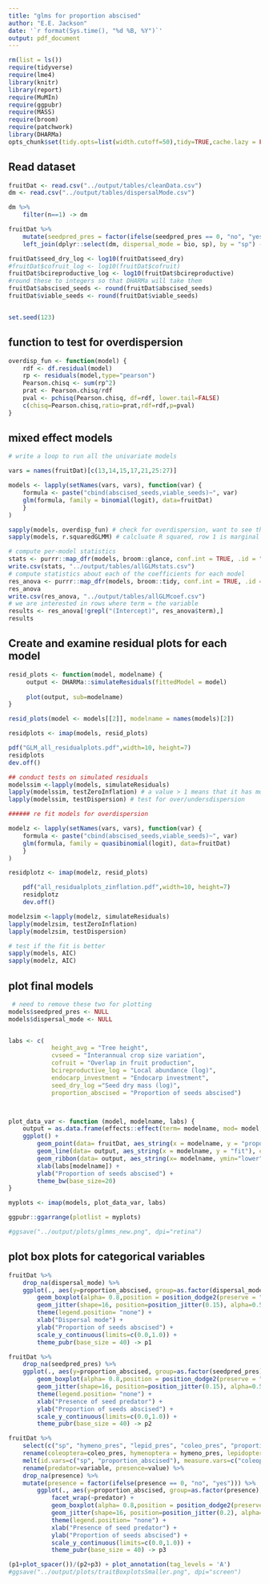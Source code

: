 ```yaml
---
title: "glms for proportion abscised"
author: "E.E. Jackson"
date: '`r format(Sys.time(), "%d %B, %Y")`'
output: pdf_document 
---
```


```r
rm(list = ls())
require(tidyverse)
require(lme4)
library(knitr)
library(report)
require(MuMIn)
require(ggpubr)
require(MASS)
require(broom)
require(patchwork)
library(DHARMa)
opts_chunk$set(tidy.opts=list(width.cutoff=50),tidy=TRUE,cache.lazy = FALSE,cache = TRUE)
```

## Read dataset 

```r
fruitDat <- read.csv("../output/tables/cleanData.csv")
dm <- read.csv("../output/tables/dispersalMode.csv")

dm %>%
    filter(n==1) -> dm

fruitDat %>%
	mutate(seedpred_pres = factor(ifelse(seedpred_pres == 0, "no", "yes"))) %>%
	left_join(dplyr::select(dm, dispersal_mode = bio, sp), by = "sp") -> fruitDat

fruitDat$seed_dry_log <- log10(fruitDat$seed_dry)
#fruitDat$cofruit_log <- log10(fruitDat$cofruit)
fruitDat$bcireproductive_log <- log10(fruitDat$bcireproductive)
#round these to integers so that DHARMa will take them
fruitDat$abscised_seeds <- round(fruitDat$abscised_seeds)
fruitDat$viable_seeds <- round(fruitDat$viable_seeds)


set.seed(123)

```

## function to test for overdispersion

```r
overdisp_fun <- function(model) {
    rdf <- df.residual(model)
    rp <- residuals(model,type="pearson")
    Pearson.chisq <- sum(rp^2)
    prat <- Pearson.chisq/rdf
    pval <- pchisq(Pearson.chisq, df=rdf, lower.tail=FALSE)
    c(chisq=Pearson.chisq,ratio=prat,rdf=rdf,p=pval)
}
```

## mixed effect models

```r
# write a loop to run all the univariate models

vars = names(fruitDat)[c(13,14,15,17,21,25:27)]

models <- lapply(setNames(vars, vars), function(var) {
	formula <- paste("cbind(abscised_seeds,viable_seeds)~", var)
	glm(formula, family = binomial(logit), data=fruitDat)
	}
)

sapply(models, overdisp_fun) # check for overdispersion, want to see the ratio is not over 1
sapply(models, r.squaredGLMM) # calcluate R squared, row 1 is marginal (fixed effects alone), 3 is conditional 

# compute per-model statistics
stats <- purrr::map_dfr(models, broom::glance, conf.int = TRUE, .id = "vars") 
write.csv(stats, "../output/tables/allGLMstats.csv")
# compute statistics about each of the coefficients for each model
res_anova <- purrr::map_dfr(models, broom::tidy, conf.int = TRUE, .id = "vars")
res_anova
write.csv(res_anova, "../output/tables/allGLMcoef.csv")
# we are interested in rows where term = the variable
results <- res_anova[!grepl("(Intercept)", res_anova$term),]
results

```

## Create and examine residual plots for each model

```r

resid_plots <- function(model, modelname) {
     output <- DHARMa::simulateResiduals(fittedModel = model)
     
     plot(output, sub=modelname) 
}

resid_plots(model <- models[[2]], modelname = names(models)[2])

residplots <- imap(models, resid_plots)

pdf("GLM_all_residualplots.pdf",width=10, height=7)
residplots
dev.off()

## conduct tests on simulated residuals
modelssim <-lapply(models, simulateResiduals)
lapply(modelssim, testZeroInflation) # a value > 1 means that it has more zeros than expected (aka zero-inflation)
lapply(modelssim, testDispersion) # test for over/undersdispersion

###### re fit models for overdispersion

modelz <- lapply(setNames(vars, vars), function(var) {
    formula <- paste("cbind(abscised_seeds,viable_seeds)~", var)
    glm(formula, family = quasibinomial(logit), data=fruitDat)
    }
)

residplotz <- imap(modelz, resid_plots)

    pdf("all_residualplots_zinflation.pdf",width=10, height=7)
    residplotz
    dev.off()

modelzsim <-lapply(modelz, simulateResiduals)
lapply(modelzsim, testZeroInflation) 
lapply(modelzsim, testDispersion)

# test if the fit is better
sapply(models, AIC)
sapply(modelz, AIC)
```

## plot final models

```r
 # need to remove these two for plotting
models$seedpred_pres <- NULL
models$dispersal_mode <- NULL


labs <- c(
            height_avg = "Tree height",
            cvseed = "Interannual crop size variation",
            cofruit = "Overlap in fruit production",
            bcireproductive_log = "Local abundance (log)",
            endocarp_investment = "Endocarp investment",
            seed_dry_log ="Seed dry mass (log)",
            proportion_abscised = "Proportion of seeds abscised")



plot_data_var <- function (model, modelname, labs) {
    output = as.data.frame(effects::effect(term= modelname, mod= model,xlevels=30))
    ggplot() +
        geom_point(data= fruitDat, aes_string(x = modelname, y = "proportion_abscised"), size=0.5) +
        geom_line(data= output, aes_string(x = modelname, y = "fit"), colour= "blue") +
        geom_ribbon(data= output, aes_string(x= modelname, ymin="lower", ymax="upper"), alpha= 0.1, fill="blue") +
        xlab(labs[modelname]) +
        ylab("Proportion of seeds abscised") +
        theme_bw(base_size=20)
}

myplots <- imap(models, plot_data_var, labs)

ggpubr::ggarrange(plotlist = myplots)

#ggsave("../output/plots/glmms_new.png", dpi="retina")

```

## plot box plots for categorical variables
```r
fruitDat %>% 
    drop_na(dispersal_mode) %>%
    ggplot(., aes(y=proportion_abscised, group=as.factor(dispersal_mode), x=as.factor(dispersal_mode))) + 
        geom_boxplot(alpha= 0.8,position = position_dodge2(preserve = "single"), width=0.3, size=1)+
        geom_jitter(shape=16, position=position_jitter(0.15), alpha=0.5, size=4) +
        theme(legend.position= "none") +
        xlab("Dispersal mode") +
        ylab("Proportion of seeds abscised") +
        scale_y_continuous(limits=c(0.0,1.0)) +
        theme_pubr(base_size = 40) -> p1

fruitDat %>% 
    drop_na(seedpred_pres) %>%
    ggplot(., aes(y=proportion_abscised, group=as.factor(seedpred_pres), x=as.factor(seedpred_pres))) + 
        geom_boxplot(alpha= 0.8,position = position_dodge2(preserve = "single"), width=0.3, size=1)+
        geom_jitter(shape=16, position=position_jitter(0.15), alpha=0.5, size=4) +
        theme(legend.position= "none") +
        xlab("Presence of seed predator") +
        ylab("Proportion of seeds abscised") +
        scale_y_continuous(limits=c(0.0,1.0)) +
        theme_pubr(base_size = 40) -> p2

fruitDat %>%
    select(c("sp", "hymeno_pres", "lepid_pres", "coleo_pres", "proportion_abscised")) %>%
    rename(coleoptera=coleo_pres, hymenoptera = hymeno_pres, lepidoptera = lepid_pres) %>%
    melt(id.vars=c("sp", "proportion_abscised"), measure.vars=c("coleoptera", "hymenoptera", "lepidoptera")) %>%
    rename(predator=variable, presence=value) %>% 
    drop_na(presence) %>%
    mutate(presence = factor(ifelse(presence == 0, "no", "yes"))) %>%
        ggplot(., aes(y=proportion_abscised, group=as.factor(presence), x=as.factor(presence))) + 
            facet_wrap(~predator) +
            geom_boxplot(alpha= 0.8,position = position_dodge2(preserve = "single"), width=0.4, size=1)+
            geom_jitter(shape=16, position=position_jitter(0.2), alpha=0.5, size=3) +
            theme(legend.position= "none") +
            xlab("Presence of seed predator") +
            ylab("Proportion of seeds abscised") +
            scale_y_continuous(limits=c(0.0,1.0)) +
            theme_pubr(base_size = 40) -> p3

(p1+plot_spacer())/(p2+p3) + plot_annotation(tag_levels = 'A')
#ggsave("../output/plots/traitBoxplotsSmaller.png", dpi="screen")
```